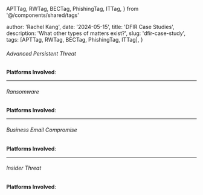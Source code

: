   APTTag,
  RWTag,
  BECTag,
  PhishingTag,
  ITTag,
} from '@/components/shared/tags'

  author: 'Rachel Kang',
  date: '2024-05-15',
  title: 'DFIR Case Studies',
  description: 'What other types of matters exist?',
  slug: 'dfir-case-study',
  tags: [APTTag, RWTag, BECTag, PhishingTag, ITTag],
}


<SEO title="DFIR Case Studies" description="My thoughts" />

###### Advanced Persistent Threat &nbsp;&nbsp; <APTTag />

**Platforms Involved**:

---

###### Ransomware &nbsp;&nbsp; <RWTag />

**Platforms Involved**:

---

###### Business Email Compromise &nbsp;&nbsp; <BECTag /> <PhishingTag />

**Platforms Involved**:

---

###### Insider Threat &nbsp;&nbsp; <ITTag />

**Platforms Involved**:
